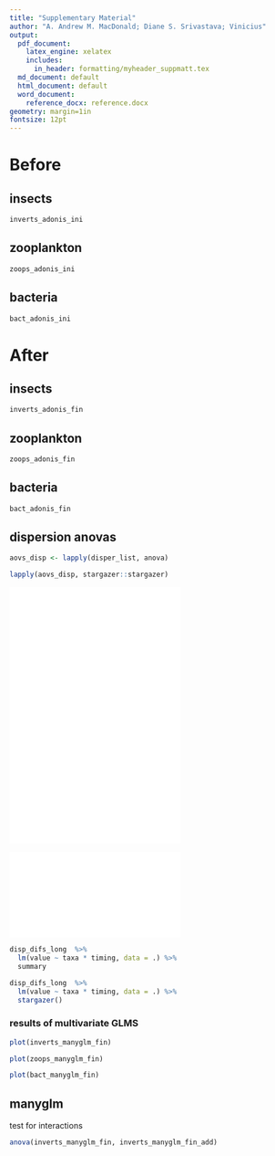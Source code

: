 ```yaml
---
title: "Supplementary Material"
author: "A. Andrew M. MacDonald; Diane S. Srivastava; Vinicius"
output:
  pdf_document:
    latex_engine: xelatex
    includes:
      in_header: formatting/myheader_suppmatt.tex
  md_document: default
  html_document: default
  word_document:
    reference_docx: reference.docx
geometry: margin=1in
fontsize: 12pt
---
```


# Before

## insects
```r
inverts_adonis_ini
```

## zooplankton
```r
zoops_adonis_ini
```

## bacteria
```r
bact_adonis_ini
```

# After
## insects
```r
inverts_adonis_fin
```

## zooplankton
```r
zoops_adonis_fin
```

## bacteria
```r
bact_adonis_fin
```


## dispersion anovas

```r
aovs_disp <- lapply(disper_list, anova)

lapply(aovs_disp, stargazer::stargazer)

```
![](../figures/inverts.pdf)
![](../figures/zoop.pdf)
![](../figures/bact.pdf)

![](../figures/one_one_plot.pdf)

```r
disp_difs_long  %>% 
  lm(value ~ taxa * timing, data = .) %>% 
  summary

```


```r
disp_difs_long  %>% 
  lm(value ~ taxa * timing, data = .) %>% 
  stargazer()

```

### results of multivariate GLMS

```r
plot(inverts_manyglm_fin)
```


```r
plot(zoops_manyglm_fin)
```

```r

plot(bact_manyglm_fin)
```

## manyglm


test for interactions
```r
anova(inverts_manyglm_fin, inverts_manyglm_fin_add)

```

